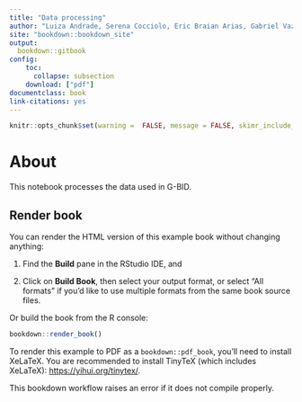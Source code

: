 ```yaml
--- 
title: "Data processing"
author: "Luiza Andrade, Serena Cocciolo, Eric Braian Arias, Gabriel Vaz de Melo"
site: "bookdown::bookdown_site"
output: 
  bookdown::gitbook
config:
    toc:
      collapse: subsection
    download: ["pdf"] 
documentclass: book
link-citations: yes
---
```


```r
knitr::opts_chunk$set(warning =  FALSE, message = FALSE, skimr_include_summary = FALSE)
```

# About

This notebook processes the data used in G-BID.

## Render book

You can render the HTML version of this example book without changing anything:

1. Find the **Build** pane in the RStudio IDE, and

1. Click on **Build Book**, then select your output format, or select "All formats" if you'd like to use multiple formats from the same book source files.

Or build the book from the R console:

```r
bookdown::render_book()
```

To render this example to PDF as a `bookdown::pdf_book`, you'll need to install XeLaTeX. You are recommended to install TinyTeX (which includes XeLaTeX): <https://yihui.org/tinytex/>.

This bookdown workflow raises an error if it does not compile properly.
